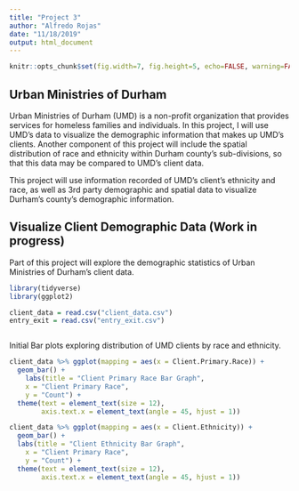 ```yaml
---
title: "Project 3"
author: "Alfredo Rojas"
date: "11/18/2019"
output: html_document
---
```


```r
knitr::opts_chunk$set(fig.width=7, fig.height=5, echo=FALSE, warning=FALSE, message=FALSE, results = "hide")
```

## Urban Ministries of Durham

Urban Ministries of Durham (UMD) is a non-profit organization that provides services for homeless families and individuals. In this project, I will use UMD's data to visualize the demographic information that makes up UMD's clients. Another component of this project will include the spatial distribution of race and ethnicity within Durham county's sub-divisions, so that this data may be compared to UMD's client data. 

This project will use information recorded of UMD's client's ethnicity and race, as well as 3rd party demographic and spatial data to visualize Durham's county's demographic information.

## Visualize Client Demographic Data (Work in progress)

Part of this project will explore the demographic statistics of Urban Ministries of Durham's client data. 

```r
library(tidyverse)
library(ggplot2)

client_data = read.csv("client_data.csv")
entry_exit = read.csv("entry_exit.csv")

```

```r

```

Initial Bar plots exploring distribution of UMD clients by race and ethnicity. 

```r

client_data %>% ggplot(mapping = aes(x = Client.Primary.Race)) +
  geom_bar() +
    labs(title = "Client Primary Race Bar Graph",
    x = "Client Primary Race",
    y = "Count") +
  theme(text = element_text(size = 12), 
        axis.text.x = element_text(angle = 45, hjust = 1))

client_data %>% ggplot(mapping = aes(x = Client.Ethnicity)) +
  geom_bar() +
  labs(title = "Client Ethnicity Bar Graph",
    x = "Client Primary Race",
    y = "Count") +
  theme(text = element_text(size = 12), 
        axis.text.x = element_text(angle = 45, hjust = 1))
```

